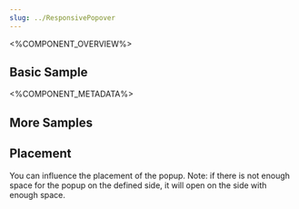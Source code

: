 ```yaml
---
slug: ../ResponsivePopover
---
```



<%COMPONENT_OVERVIEW%>

## Basic Sample
<Basic />

<%COMPONENT_METADATA%>

## More Samples

## Placement
You can influence the placement of the popup.
Note: if there is not enough space for the popup on the defined side, it will open on the side with enough space.

<Placement />